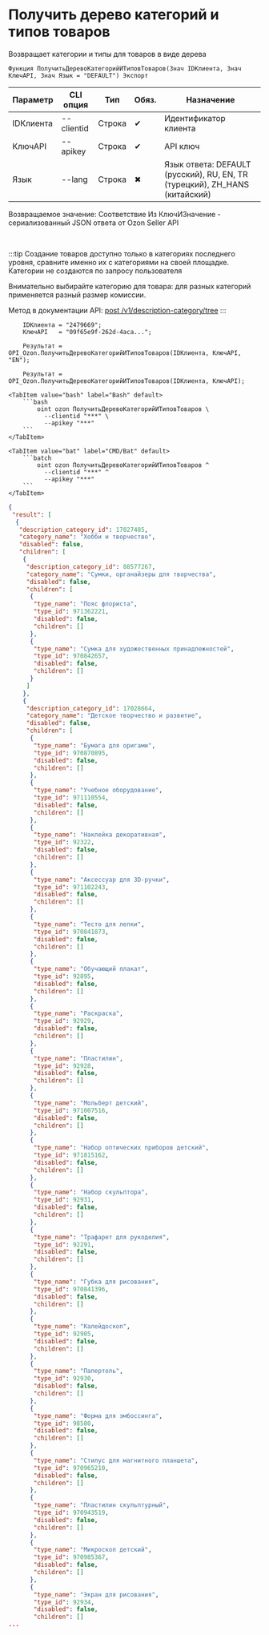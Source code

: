 ﻿---
sidebar_position: 1
description: Получить дерево категорий и типов товаров и другие функции для работы с Ozon в Открытом пакете интеграций - бесплатной open-source библиотеке интеграций для 1С:Предприятие 8, OneScript и CLI
keywords: [1C, 1С, 1С:Предприятие, 1С:Предприятие 8.3, API, Интеграция, Сервисы, Обмен, OneScript, CLI, Ozon]
---


# Получить дерево категорий и типов товаров
 Возвращает категории и типы для товаров в виде дерева



`Функция ПолучитьДеревоКатегорийИТиповТоваров(Знач IDКлиента, Знач КлючAPI, Знач Язык = "DEFAULT") Экспорт`

  | Параметр | CLI опция | Тип | Обяз. | Назначение |
  |-|-|-|-|-|
  | IDКлиента | --clientid | Строка | &#x2714; | Идентификатор клиента |
  | КлючAPI | --apikey | Строка | &#x2714; | API ключ |
  | Язык | --lang | Строка | &#x2716; | Язык ответа: DEFAULT (русский), RU, EN, TR (турецкий), ZH_HANS (китайский) |

  
  Возвращаемое значение:   Соответствие Из КлючИЗначение - сериализованный JSON ответа от Ozon Seller API

<br/>

:::tip
Создание товаров доступно только в категориях последнего уровня, сравните именно их с категориями на своей площадке. Категории не создаются по запросу пользователя

Внимательно выбирайте категорию для товара: для разных категорий применяется разный размер комиссии.

Метод в документации API: [post /v1/description-category/tree](https://docs.ozon.ru/api/seller/#operation/DescriptionCategoryAPI_GetTree)
:::
<br/>


```bsl title="Пример использования для 1С:Предприятие/OneScript"
    IDКлиента = "2479669";
    КлючAPI   = "09f65e9f-262d-4aca...";

    Результат = OPI_Ozon.ПолучитьДеревоКатегорийИТиповТоваров(IDКлиента, КлючAPI, "EN");

    Результат = OPI_Ozon.ПолучитьДеревоКатегорийИТиповТоваров(IDКлиента, КлючAPI);
```
    

 <Tabs>
  
    <TabItem value="bash" label="Bash" default>
        ```bash
            oint ozon ПолучитьДеревоКатегорийИТиповТоваров \
              --clientid "***" \
              --apikey "***"
        ```
    </TabItem>
  
    <TabItem value="bat" label="CMD/Bat" default>
        ```batch
            oint ozon ПолучитьДеревоКатегорийИТиповТоваров ^
              --clientid "***" ^
              --apikey "***"
        ```
    </TabItem>
</Tabs>


```json title="Результат"
{
 "result": [
  {
   "description_category_id": 17027485,
   "category_name": "Хобби и творчество",
   "disabled": false,
   "children": [
    {
     "description_category_id": 88577267,
     "category_name": "Сумки, органайзеры для творчества",
     "disabled": false,
     "children": [
      {
       "type_name": "Пояс флориста",
       "type_id": 971362221,
       "disabled": false,
       "children": []
      },
      {
       "type_name": "Сумка для художественных принадлежностей",
       "type_id": 970842657,
       "disabled": false,
       "children": []
      }
     ]
    },
    {
     "description_category_id": 17028664,
     "category_name": "Детское творчество и развитие",
     "disabled": false,
     "children": [
      {
       "type_name": "Бумага для оригами",
       "type_id": 970870895,
       "disabled": false,
       "children": []
      },
      {
       "type_name": "Учебное оборудование",
       "type_id": 971110554,
       "disabled": false,
       "children": []
      },
      {
       "type_name": "Наклейка декоративная",
       "type_id": 92322,
       "disabled": false,
       "children": []
      },
      {
       "type_name": "Аксессуар для 3D-ручки",
       "type_id": 971102243,
       "disabled": false,
       "children": []
      },
      {
       "type_name": "Тесто для лепки",
       "type_id": 970841873,
       "disabled": false,
       "children": []
      },
      {
       "type_name": "Обучающий плакат",
       "type_id": 92895,
       "disabled": false,
       "children": []
      },
      {
       "type_name": "Раскраска",
       "type_id": 92929,
       "disabled": false,
       "children": []
      },
      {
       "type_name": "Пластилин",
       "type_id": 92928,
       "disabled": false,
       "children": []
      },
      {
       "type_name": "Мольберт детский",
       "type_id": 971007516,
       "disabled": false,
       "children": []
      },
      {
       "type_name": "Набор оптических приборов детский",
       "type_id": 971815162,
       "disabled": false,
       "children": []
      },
      {
       "type_name": "Набор скульптора",
       "type_id": 92931,
       "disabled": false,
       "children": []
      },
      {
       "type_name": "Трафарет для рукоделия",
       "type_id": 92291,
       "disabled": false,
       "children": []
      },
      {
       "type_name": "Губка для рисования",
       "type_id": 970841396,
       "disabled": false,
       "children": []
      },
      {
       "type_name": "Калейдоскоп",
       "type_id": 92905,
       "disabled": false,
       "children": []
      },
      {
       "type_name": "Папертоль",
       "type_id": 92930,
       "disabled": false,
       "children": []
      },
      {
       "type_name": "Форма для эмбоссинга",
       "type_id": 98580,
       "disabled": false,
       "children": []
      },
      {
       "type_name": "Стилус для магнитного планшета",
       "type_id": 970965210,
       "disabled": false,
       "children": []
      },
      {
       "type_name": "Пластилин скульптурный",
       "type_id": 970943519,
       "disabled": false,
       "children": []
      },
      {
       "type_name": "Микроскоп детский",
       "type_id": 970985367,
       "disabled": false,
       "children": []
      },
      {
       "type_name": "Экран для рисования",
       "type_id": 92934,
       "disabled": false,
       "children": []
...
```
